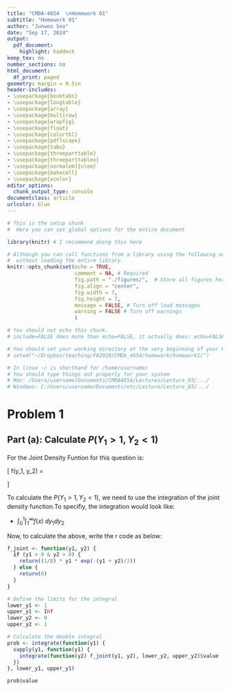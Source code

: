 ```yaml
---
title: "CMDA-4654  \nHomework 01"
subtitle: "Homework 01"
author: "Junwoo Seo"
date: "Sep 17, 2024"
output:
  pdf_document:
    highlight: haddock
keep_tex: no
number_sections: no
html_document:
  df_print: paged
geometry: margin = 0.5in
header-includes:
- \usepackage{booktabs}
- \usepackage{longtable}
- \usepackage{array}
- \usepackage{multirow}
- \usepackage{wrapfig}
- \usepackage{float}
- \usepackage{colortbl}
- \usepackage{pdflscape}
- \usepackage{tabu}
- \usepackage{threeparttable}
- \usepackage{threeparttablex}
- \usepackage[normalem]{ulem}
- \usepackage{makecell}
- \usepackage{xcolor}
editor_options:
  chunk_output_type: console
documentclass: article
urlcolor: blue
---
```

  
<!-- The above is set to automatically compile to a .pdf file.   -->
<!-- It will only succeed if LaTeX is installed. -->


```r
# This is the setup chunk
#  Here you can set global options for the entire document

library(knitr) # I recommend doing this here

# Although you can call functions from a library using the following notation
#  without loading the entire library.
knitr::opts_chunk$set(echo = TRUE, 
                      comment = NA, # Required
                      fig.path = "./figures/",  # Store all figures here in relative path (make the folder first)
                      fig.align = "center",
                      fig.width = 7,
                      fig.height = 7,
                      message = FALSE, # Turn off load messages
                      warning = FALSE # Turn off warnings
                      )

```

\clearpage

```r
# You should not echo this chunk.
# include=FALSE does more than echo=FALSE, it actually does: echo=FALSE, results='hide', message=FALSE, warning=FALSE, fig.show='hide'

# You should set your working directory at the very beginning of your R Markdown file
# setwd("~/Dropbox/teaching/FA2020/CMDA_4654/homework/homework1/")

# In linux ~/ is shorthand for /home/username/
# You should type things out properly for your system
# Mac: /Users/username/Documents/CMDA4654/Lectures/Lecture_03/.../
# Windows: C:/Users/username/Documents/etc/Lecture/Lecture_03/.../


```

<!-- ---------------------------------------------------------------------------------------------------- -->
<!-- ---------------- Homework Problems start below these lines ----------------------------------------- -->
<!-- ---------------------------------------------------------------------------------------------------- -->


# Problem 1

## Part (a): Calculate $P(Y_{1} \gt 1, Y_{2} < 1)$

For the Joint Density Funtion for this question is: 


\[
  f(y_1, y_2) =
  \begin{cases} 
  \frac{1}{8} y_1 e^{-\frac{(y_1 + y_2)}{2}}, & \text{if } y_1 > 0 \text{ and } y_2 > 0 \\
  0, & \text{otherwise}
  \end{cases}
\]

To calculate the $P(Y_{1} \gt 1, Y_{2} < 1)$, we need to use the integration of the joint density function.To specifiy, the integration would look like:

- $\int_{0}^{1} \int_{1}^{\infty} f(x) \; dy_{1} dy_{2}$

Now, to calculate the above, write the r code as below:
```r
f_joint <- function(y1, y2) {
  if (y1 > 0 & y2 > 0) {
    return((1/8) * y1 * exp(-(y1 + y2)/2))
  } else {
    return(0)
  }
}

# Define the limits for the integral
lower_y1 <- 1
upper_y1 <- Inf
lower_y2 <- 0
upper_y2 <- 1

# Calculate the double integral
prob <- integrate(function(y1) {
  sapply(y1, function(y1) {
    integrate(function(y2) f_joint(y1, y2), lower_y2, upper_y2)$value
  })
}, lower_y1, upper_y1)

prob$value
```


